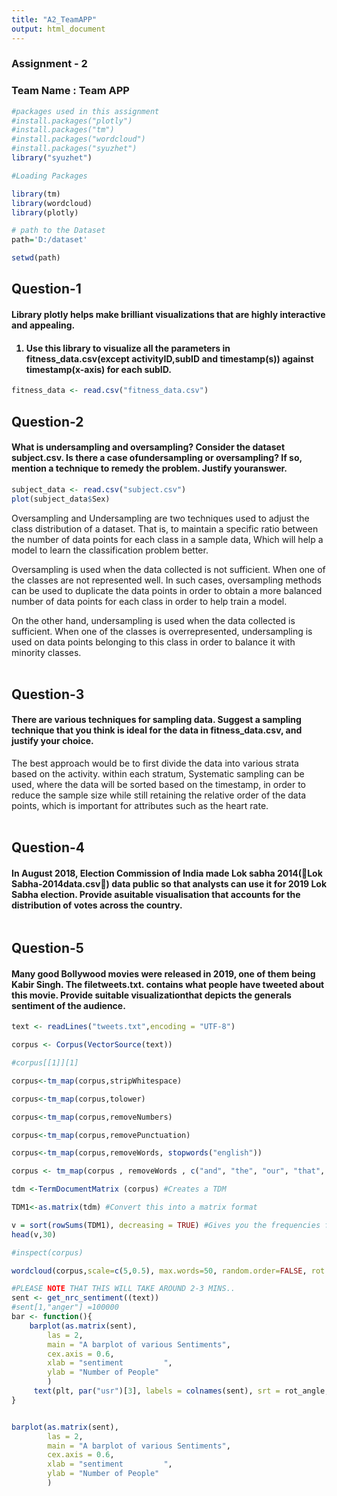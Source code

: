 ```yaml
---
title: "A2_TeamAPP"
output: html_document
---
```


### Assignment - 2
### Team Name : Team APP

```r

#packages used in this assignment
#install.packages("plotly")
#install.packages("tm")
#install.packages("wordcloud")
#install.packages("syuzhet")
library("syuzhet")

#Loading Packages

library(tm)
library(wordcloud)
library(plotly)
```

```r
# path to the Dataset
path='D:/dataset'

setwd(path)
```

<h2>Question-1</h2>
<h4> Library plotly helps make brilliant visualizations that are highly interactive and appealing. </h4>
<h4> 1. Use this library to visualize all the parameters in fitness_data.csv(except activityID,subID and timestamp(s)) against timestamp(x-axis) for each subID. </h4>
```r

fitness_data <- read.csv("fitness_data.csv")


```
<h2>Question-2</h2>
<h4>What is undersampling and oversampling? Consider the dataset  subject.csv. Is there a case ofundersampling or oversampling? If so, mention a technique to remedy the problem. Justify youranswer.</h4>

```r
subject_data <- read.csv("subject.csv")
plot(subject_data$Sex)
```


Oversampling and Undersampling are two techniques used to adjust the class distribution of a dataset. That is, to maintain a specific ratio between the number of data points for each class in a sample data, Which will help a model to learn the classification problem better.

Oversampling is used when the data collected is not sufficient. When one of the classes are not represented well. In such cases, oversampling methods can be used to duplicate the data points in order to obtain a more balanced number of data points for each class in order to help train a model.

On the other hand, undersampling is used when the data collected is sufficient. When one of the classes is overrepresented, undersampling is used on data points belonging to this class in order to balance it with minority classes.
<br><br>

<h2>Question-3</h2>
<h4> There are various techniques for sampling data. Suggest a sampling technique that you think is ideal for the data in fitness_data.csv, and justify your choice. </h4>

The best approach would be to first divide the data into various strata based on the activity. within each stratum, Systematic sampling can be used, where the data will be sorted based on the timestamp, in order to reduce the sample size while still retaining the relative order of the data points, which is important for attributes such as the heart rate.<br><br>


<h2>Question-4</h2>
<h4> In August 2018, Election Commission of India made Lok sabha 2014(Lok Sabha-2014data.csv) data public so that analysts can use it for 2019 Lok Sabha election. Provide asuitable visualisation that accounts for the distribution of votes across the country. </h4>
```r

```

<h2>Question-5</h2>
<h4>Many good Bollywood movies were released in 2019, one of them being Kabir Singh. The filetweets.txt. contains what people have tweeted about this movie. Provide suitable visualizationthat depicts the generals sentiment of the audience.
</h4>

```r

text <- readLines("tweets.txt",encoding = "UTF-8")

corpus <- Corpus(VectorSource(text))

#corpus[[1]][1]

corpus<-tm_map(corpus,stripWhitespace)

corpus<-tm_map(corpus,tolower)

corpus<-tm_map(corpus,removeNumbers)

corpus<-tm_map(corpus,removePunctuation)

corpus<-tm_map(corpus,removeWords, stopwords("english"))

corpus <- tm_map(corpus , removeWords , c("and", "the", "our", "that", "for","are","also","more","has","must","have","should","this","with","ã\u0082â"," ã¢â\u0080â¦"))

tdm <-TermDocumentMatrix (corpus) #Creates a TDM

TDM1<-as.matrix(tdm) #Convert this into a matrix format

v = sort(rowSums(TDM1), decreasing = TRUE) #Gives you the frequencies for every word
head(v,30)

#inspect(corpus)

wordcloud(corpus,scale=c(5,0.5), max.words=50, random.order=FALSE, rot.per=0.35, use.r.layout=FALSE, colors=brewer.pal(8, "Dark2"))

#PLEASE NOTE THAT THIS WILL TAKE AROUND 2-3 MINS..
sent <- get_nrc_sentiment((text))
#sent[1,"anger"] =100000
bar <- function(){
    barplot(as.matrix(sent),
        las = 2,
        main = "A barplot of various Sentiments",
        cex.axis = 0.6,
        xlab = "sentiment         ",
        ylab = "Number of People"
        )
     text(plt, par("usr")[3], labels = colnames(sent), srt = rot_angle, adj = c(1.1,1.1), xpd= TRUE, cex=0.6) 
}


barplot(as.matrix(sent),
        las = 2,
        main = "A barplot of various Sentiments",
        cex.axis = 0.6,
        xlab = "sentiment         ",
        ylab = "Number of People"
        )
```

